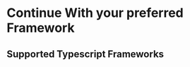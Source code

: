 
# Continue With your preferred Framework

## Supported Typescript Frameworks

<Cards>
  <Card title="React" href="/Integration/Typescript/React/Start" />
  <Card
    title="NextJS (Coming Soon 🚀)"
    href="/Integration/Typescript/NextJS/Start"
  />
  <Card
    title="Remix (Coming Soon 🚀)"
    href="/Integration/Typescript/Remix/Start"
  />
</Cards>
